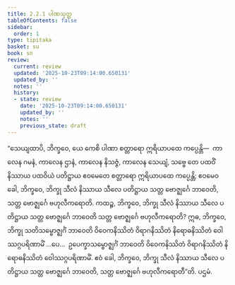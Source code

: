 ```yaml
---
title: 2.2.1 ပါဏသုတ္တ
tableOfContents: false
sidebar:
  order: 1
type: tipitaka
basket: su
book: sn
review:
  current: review
  updated: '2025-10-23T09:14:00.650131'
  updated_by: ''
  notes: ''
  history:
  - state: review
    date: '2025-10-23T09:14:00.650131'
    updated_by: ''
    notes: ''
    previous_state: draft
---
```



<ReviewStatus review={frontmatter.review} showDetails={true} />

<HypothesisAnnotation frontmatter={frontmatter} />

<DynamicBreadcrumb />

<Division number="192" book="sn" e="ch" v="18" p="307">

<Paragraph number="423" book="sn">
“သေယျထာပိ, ဘိက္ခဝေ, ယေ ကေစိ ပါဏာ စတ္တာရော ဣရိယာပထေ ကပ္ပေန္တိ—  ကာလေန ဂမနံ, ကာလေန ဌာနံ, ကာလေန နိသဇ္ဇံ, ကာလေန သေယျံ, သဗ္ဗေ တေ ပထဝိံ နိဿာယ ပထဝိယံ ပတိဋ္ဌာယ ဧဝမေတေ စတ္တာရော ဣရိယာပထေ ကပ္ပေန္တိ; ဧဝမေဝ ခေါ, ဘိက္ခဝေ, ဘိက္ခု သီလံ နိဿာယ သီလေ ပတိဋ္ဌာယ သတ္တ ဗောဇ္ဈင်္ဂေ ဘာဝေတိ, သတ္တ ဗောဇ္ဈင်္ဂေ ဗဟုလီကရောတိ.
</Paragraph>

<Paragraph number="424" book="sn">
ကထဉ္စ, ဘိက္ခဝေ, ဘိက္ခု သီလံ နိဿာယ သီလေ ပတိဋ္ဌာယ သတ္တ ဗောဇ္ဈင်္ဂေ ဘာဝေတိ သတ္တ ဗောဇ္ဈင်္ဂေ ဗဟုလီကရောတိ? ဣဓ, ဘိက္ခဝေ, ဘိက္ခု သတိသမ္ဗောဇ္ဈင်္ဂံ ဘာဝေတိ ဝိဝေကနိဿိတံ ဝိရာဂနိဿိတံ နိရောဓနိဿိတံ ဝေါဿဂ္ဂပရိဏာမိံ …ပေ…  ဥပေက္ခာသမ္ဗောဇ္ဈင်္ဂံ ဘာဝေတိ ဝိဝေကနိဿိတံ ဝိရာဂနိဿိတံ နိရောဓနိဿိတံ ဝေါဿဂ္ဂပရိဏာမိံ. ဧဝံ ခေါ, ဘိက္ခဝေ, ဘိက္ခု သီလံ နိဿာယ သီလေ ပတိဋ္ဌာယ သတ္တ ဗောဇ္ဈင်္ဂေ ဘာဝေတိ, သတ္တ ဗောဇ္ဈင်္ဂေ ဗဟုလီကရောတီ”တိ.

</Paragraph>
</Division>

<Paragraph number="425" type="center" book="sn">
ပဌမံ.
</Paragraph>